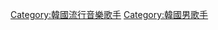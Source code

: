 {{Navbox musical artist
| name  = 李昇基
| title = [[李昇基]]
| background = solo_singer
| bodyclass  = hlist
| above      = [[李昇基音樂作品列表|音樂作品]]

| group1 = 正規專輯
| list1  = 
* [[飛蛾的夢]]
* [[Crazy For You]]
* [[離別的故事]]
* [[Shadow (李昇基專輯)|Shadow]]
* [[Tonight (李昇基專輯)|Tonight]]
* And...
* The Project

| group2 = 迷你專輯
| list2 = 
*[[森林 (EP)|森林]]

| group3 = 翻唱專輯
| list3 =
* [[當男人愛上女人]]
* 當男人愛上女人 Vol.2

| group4 = 其他專輯
| list4  = 
* [[Love - The 1st Concert|Love]]
* The Best
}}<noinclude>
{{collapsible option}}
[[Category:韓國流行音樂歌手]]
[[Category:韓國男歌手]]
</noinclude>